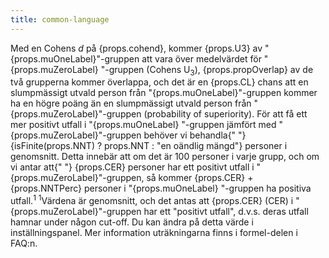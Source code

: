 ```yaml
---
title: common-language
---
```



<Typography variant="body1" gutterBottom>
  Med en Cohens <em>d</em> på {props.cohend}, kommer {props.U3} av "
  {props.muOneLabel}"-gruppen att vara över medelvärdet för "{props.muZeroLabel}
  "-gruppen (Cohens U<sub>3</sub>), {props.propOverlap} av de två grupperna kommer
  överlappa, och det är en {props.CL} chans att en slumpmässigt utvald person från
  "{props.muOneLabel}"-gruppen kommer ha en högre poäng än en slumpmässigt utvald
  person från "{props.muZeroLabel}"-gruppen (probability of superiority). För att
  få ett mer positivt utfall i "{props.muOneLabel}
  "-gruppen jämfört med "{props.muZeroLabel}"-gruppen behöver vi behandla{" "}
  {isFinite(props.NNT) ? props.NNT : "en oändlig mängd"} personer i genomsnitt.
  Detta innebär att om det är 100 personer i varje grupp, och om vi antar att{" "}
  {props.CER} personer har ett positivt utfall i "{props.muZeroLabel}"-gruppen,
  så kommer {props.CER} + {props.NNTPerc} personer i "{props.muOneLabel}
  "-gruppen ha positiva utfall.<sup>1</sup>
</Typography>
<Typography variant="body2" gutterBottom>
  <sup>1</sup>Värdena är genomsnitt, och det antas att {props.CER} (CER) i "
  {props.muZeroLabel}"-gruppen har ett "positivt utfall", d.v.s. deras utfall
  hamnar under någon cut-off. Du kan ändra på detta värde i inställningspanel.
  Mer information uträkningarna finns i formel-delen i FAQ:n.
</Typography>
